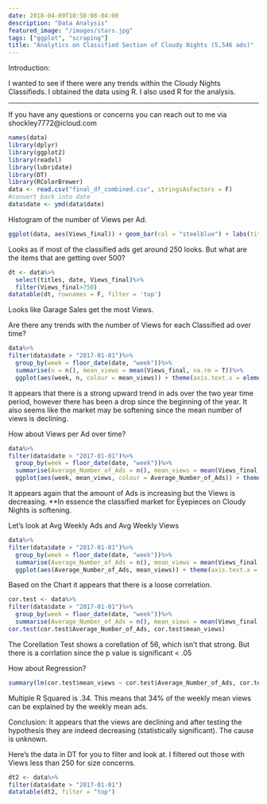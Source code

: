```yaml
---
date: 2018-04-09T10:58:08-04:00
description: "Data Analysis"
featured_image: "/images/stars.jpg"
tags: ["ggplot", "scraping"]
title: "Analytics on Classified Section of Cloudy Nights (5,546 ads)"
---
```


Introduction: 

I wanted to see if there were any trends within the Cloudy Nights Classifieds. I obtained the data using R.  I also used R for the analysis.

------------------------------------


If you have any questions or concerns you can reach out to me via shockley7772@icloud.com

```r
names(data)
library(dplyr)
library(ggplot2)
library(readxl)
library(lubridate)
library(DT)
library(RColorBrewer)
data <- read.csv("final_df_combined.csv", stringsAsFactors = F)
#convert back into date
data$date <- ymd(data$date)
```

Histogram of the number of Views per Ad.

```r

ggplot(data, aes(Views_final)) + geom_bar(col = "steelblue") + labs(title = "Histogram of Views per Classified ad", subtitle = "Eyepiece Classifieds Only", x= "Number of Views per Ad", y = "Frequency", caption = "Source: Cloudy Nights Classifieds") + theme_bw() 
```




Looks as if most of the classified ads get around 250 looks.  But what are the items that are getting over 500?

```r
dt <- data%>%
  select(titles, date, Views_final)%>%
  filter(Views_final>750)
datatable(dt, rownames = F, filter = 'top')

```

Looks like Garage Sales get the most Views. 

Are there any trends with the number of Views for each Classified ad over time?



```r
data%>%
filter(data$date > "2017-01-01")%>%
  group_by(week = floor_date(date, "week"))%>%
  summarise(n = n(), mean_views = mean(Views_final, na.rm = T))%>%
  ggplot(aes(week, n, colour = mean_views)) + theme(axis.text.x = element_text(angle = 90, hjust = 1)) + geom_line(fill='steelblue', size = 2) + theme_bw() + geom_smooth(method = "lm", col = "firebrick") + labs(title = "Number of Classified Ads increasing over time?", subtitle = "Number of Classified Ads aggregated by Month", y = "Number of Ads", x = "Months", caption = "Source: Cloudy Nights") 
```


It appears that there is a strong upward trend in ads over the two year time period, however there has been a drop since the beginning of the year. It also seems like the market may be softening since the mean number of views is declining.

How about Views per Ad over time?

```r
data%>%
filter(data$date > "2017-01-01")%>%
  group_by(week = floor_date(date, "week"))%>%
  summarise(Average_Number_of_Ads = n(), mean_views = mean(Views_final, na.rm = T))%>%
  ggplot(aes(week, mean_views, colour = Average_Number_of_Ads)) + theme(axis.text.x = element_text(angle = 90, hjust = 1)) + geom_line(fill='steelblue', size = 2) + theme_bw() + geom_smooth(method = "lm", col = "firebrick") + labs(title = "Number of Views increasing over time?", subtitle = "Number of Views (aggregated by Month)", y = "Average Number of Views", x = "Months", caption = "Source: Cloudy Nights") 
```

It appears again that the amount of Ads is increasing but the Views is decreasing.  **In essence the classified market for Eyepieces on Cloudy Nights is softening.  

Let's look at Avg Weekly Ads and Avg Weekly Views

```r
data%>%
filter(data$date > "2017-01-01")%>%
  group_by(week = floor_date(date, "week"))%>%
  summarise(Average_Number_of_Ads = n(), mean_views = mean(Views_final, na.rm = T))%>%
  ggplot(aes(Average_Number_of_Ads, mean_views)) + theme(axis.text.x = element_text(angle = 90, hjust = 1)) + geom_point(fill='steelblue', size = 2) + theme_bw() + geom_smooth(method = "lm", col = "firebrick") + labs(title = "Are Views on Ads decreasing?", subtitle = "Views/Ads (aggregated by Week)", y = "Average Weekly Number of Views", x = "Avg Weekly Ads", caption = "Source: Cloudy Nights") 
```


Based on the Chart it appears that there is a loose correlation.


```r
cor.test <- data%>%
filter(data$date > "2017-01-01")%>%
  group_by(week = floor_date(date, "week"))%>%
  summarise(Average_Number_of_Ads = n(), mean_views = mean(Views_final, na.rm = T))
cor.test(cor.test$Average_Number_of_Ads, cor.test$mean_views)
```

The Corellation Test shows a corellation of 56, which isn't that strong.  But there is a corrlation since the p value is significant < .05

How about Regression?

```r
summary(lm(cor.test$mean_views ~ cor.test$Average_Number_of_Ads, cor.test))
```

Multiple R Squared is .34.  This means that 34% of the weekly mean views can be explained by the weekly mean ads.  

Conclusion:  It appears that the views are declining and after testing the hypothesis they are indeed decreasing (statistically significant).  The cause is unknown.  

Here's the data in DT for you to filter and look at.  I filtered out those with Views less than 250 for size concerns.
```r
dt2 <- data%>%
filter(data$date > "2017-01-01")
datatable(dt2, filter = "top")
```


